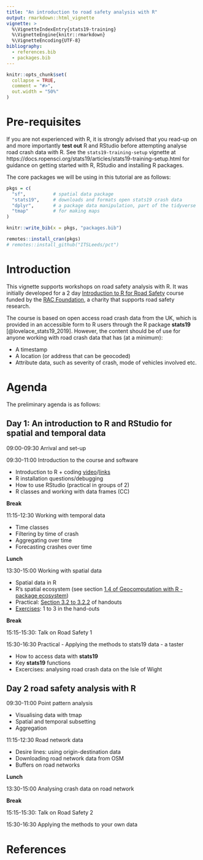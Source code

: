 ```yaml
---
title: "An introduction to road safety analysis with R"
output: rmarkdown::html_vignette
vignette: >
  %\VignetteIndexEntry{stats19-training}
  %\VignetteEngine{knitr::rmarkdown}
  %\VignetteEncoding{UTF-8}
bibliography:
  - references.bib
  - packages.bib
---
```



```r
knitr::opts_chunk$set(
  collapse = TRUE,
  comment = "#>",
  out.width = "50%"
)
```

# Pre-requisites

If you are not experienced with R, it is strongly advised that you read-up on and more importantly **test out** R and RStudio before attempting analyse road crash data with R.
See the `stats19-training-setup` vignette at https://docs.ropensci.org/stats19/articles/stats19-training-setup.html for guidance on getting started with R, RStudio and installing R packages.

The core packages we will be using in this tutorial are as follows:

```r
pkgs = c(
  "sf",          # spatial data package
  "stats19",     # downloads and formats open stats19 crash data
  "dplyr",       # a package data manipulation, part of the tidyverse
  "tmap"         # for making maps
)
```

```r
knitr::write_bib(x = pkgs, "packages.bib")
```

```r
remotes::install_cran(pkgs)
# remotes::install_github("ITSLeeds/pct")
```

# Introduction

This vignette supports workshops on road safety analysis with R.
It was initially developed for a 2 day [Introduction to R for Road Safety](https://www.racfoundation.org/introduction-to-r-for-road-safety) course funded by the [RAC Foundation](https://www.racfoundation.org/), a charity that supports road safety research.

The course is based on open access road crash data from the UK, which is provided in an accessible form to R users through the R package **stats19** [@lovelace_stats19_2019].
However, the content should be of use for anyone working with road crash data that has (at a minimum):

- A timestamp
- A location (or address that can be geocoded)
- Attribute data, such as severity of crash, mode of vehicles involved etc.


# Agenda

The preliminary agenda is as follows:

## Day 1: An introduction to R and RStudio for spatial and temporal data

09:00-09:30 Arrival and set-up

09:30-11:00 Introduction to the course and software

- Introduction to R + coding [video](https://youtu.be/7oyiPBjLAWY?t=339)/[links](https://github.com/jennybc/code-smells-and-feels)
- R installation questions/debugging
- How to use RStudio (practical in groups of 2)
- R classes and working with data frames (CC)

**Break**

11:15-12:30 Working with temporal data

- Time classes
- Filtering by time of crash
- Aggregating over time
- Forecasting crashes over time

**Lunch**

13:30-15:00 Working with spatial data

- Spatial data in R
- R's spatial ecosystem (see section [1.4 of Geocomputation with R - package ecosystem](https://geocompr.robinlovelace.net/intro.html#rs-spatial-ecosystem))
- Practical: [Section 3.2 to 3.2.2](https://geocompr.robinlovelace.net/attr.html#vector-attribute-manipulation) of handouts
- [Exercises](https://geocompr.robinlovelace.net/attr.html#exercises-1): 1 to 3 in the hand-outs

**Break**
  
15:15-15:30: Talk on Road Safety 1

15:30-16:30 Practical - Applying the methods to stats19 data - a taster

- How to access data with **stats19**
- Key **stats19** functions
- Excercises: analysing road crash data on the Isle of Wight

## Day 2 road safety analysis with R

09:30-11:00 Point pattern analysis

- Visualising data with tmap
- Spatial and temporal subsetting
- Aggregation

11:15-12:30 Road network data

- Desire lines: using origin-destination data
- Downloading road network data from OSM
- Buffers on road networks

**Lunch**

13:30-15:00 Analysing crash data on road network

**Break**
  
15:15-15:30: Talk on Road Safety 2

15:30-16:30 Applying the methods to your own data

# References
